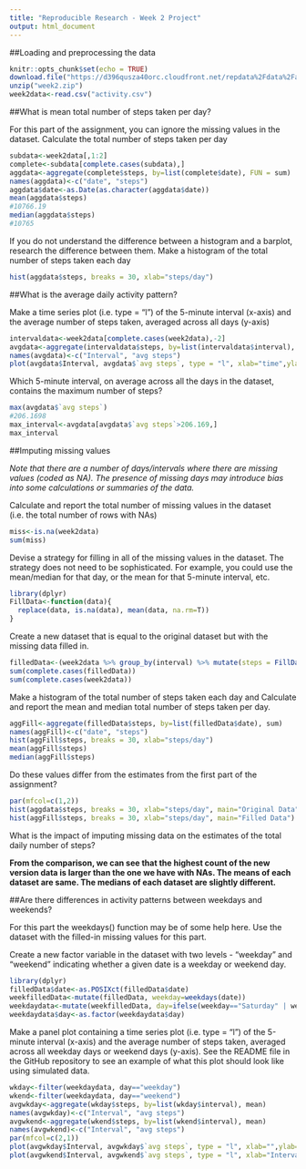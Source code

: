 ---
title: "Reproducible Research - Week 2 Project"
output: html_document
---
##Loading and preprocessing the data
```{r setup, include=FALSE}
knitr::opts_chunk$set(echo = TRUE)
download.file("https://d396qusza40orc.cloudfront.net/repdata%2Fdata%2Factivity.zip", destfile = "week2.zip")
unzip("week2.zip")
week2data<-read.csv("activity.csv")
```




##What is mean total number of steps taken per day?

For this part of the assignment, you can ignore the missing values in the dataset.
Calculate the total number of steps taken per day
```{r}
subdata<-week2data[,1:2]
complete<-subdata[complete.cases(subdata),]
aggdata<-aggregate(complete$steps, by=list(complete$date), FUN = sum)
names(aggdata)<-c("date", "steps")
aggdata$date<-as.Date(as.character(aggdata$date))
mean(aggdata$steps)
#10766.19
median(aggdata$steps)
#10765
```

If you do not understand the difference between a histogram and a barplot, research the difference between them. 
Make a histogram of the total number of steps taken each day 
```{r}
hist(aggdata$steps, breaks = 30, xlab="steps/day")
```




##What is the average daily activity pattern?

Make a time series plot (i.e. type = "l") of the 5-minute interval (x-axis) and the average number of steps taken, averaged across all days (y-axis)
```{r}
intervaldata<-week2data[complete.cases(week2data),-2]
avgdata<-aggregate(intervaldata$steps, by=list(intervaldata$interval), mean)
names(avgdata)<-c("Interval", "avg steps")
plot(avgdata$Interval, avgdata$`avg steps`, type = "l", xlab="time",ylab="avg steps")
```

Which 5-minute interval, on average across all the days in the dataset, contains the maximum number of steps?
```{r}
max(avgdata$`avg steps`)
#206.1698
max_interval<-avgdata[avgdata$`avg steps`>206.169,]
max_interval
```




##Imputing missing values

*Note that there are a number of days/intervals where there are missing values (coded as NA). *
*The presence of missing days may introduce bias into some calculations or summaries of the data.*

Calculate and report the total number of missing values in the dataset (i.e. the total number of rows with NAs)
```{r}
miss<-is.na(week2data)
sum(miss)
```

Devise a strategy for filling in all of the missing values in the dataset. The strategy does not need to be sophisticated. 
For example, you could use the mean/median for that day, or the mean for that 5-minute interval, etc.
```{r}
library(dplyr)
FillData<-function(data){
  replace(data, is.na(data), mean(data, na.rm=T))
}
```

Create a new dataset that is equal to the original dataset but with the missing data filled in.
```{r}
filledData<-(week2data %>% group_by(interval) %>% mutate(steps = FillData(steps)))
sum(complete.cases(filledData))
sum(complete.cases(week2data))
```

Make a histogram of the total number of steps taken each day and Calculate and report the mean and median total number of steps taken per day.
```{r}
aggFill<-aggregate(filledData$steps, by=list(filledData$date), sum)
names(aggFill)<-c("date", "steps")
hist(aggFill$steps, breaks = 30, xlab="steps/day")
mean(aggFill$steps)
median(aggFill$steps)
```

Do these values differ from the estimates from the first part of the assignment?
```{r}
par(mfcol=c(1,2))
hist(aggdata$steps, breaks = 30, xlab="steps/day", main="Original Data")
hist(aggFill$steps, breaks = 30, xlab="steps/day", main="Filled Data")
```

What is the impact of imputing missing data on the estimates of the total daily number of steps?

**From the comparison, we can see that the highest count of the new version data is larger than the one we have with NAs. The means of each dataset are same. The medians of each dataset are slightly different.**




##Are there differences in activity patterns between weekdays and weekends?

For this part the weekdays() function may be of some help here. Use the dataset with the filled-in missing values for this part.

Create a new factor variable in the dataset with two levels - "weekday" and "weekend" indicating whether a given date is a weekday or weekend day.
```{r}
library(dplyr)
filledData$date<-as.POSIXct(filledData$date)
weekfilledData<-mutate(filledData, weekday=weekdays(date))
weekdaydata<-mutate(weekfilledData, day=ifelse(weekday=="Saturday" | weekday=="Sunday", "weekend", "weekday"))
weekdaydata$day<-as.factor(weekdaydata$day)
```

Make a panel plot containing a time series plot (i.e. type = "l") of the 5-minute interval (x-axis) and the average number of steps taken, 
averaged across all weekday days or weekend days (y-axis). See the README file in the GitHub repository to see an example of what this plot should look 
like using simulated data.
```{r}
wkday<-filter(weekdaydata, day=="weekday")
wkend<-filter(weekdaydata, day=="weekend")
avgwkday<-aggregate(wkday$steps, by=list(wkday$interval), mean)
names(avgwkday)<-c("Interval", "avg steps")
avgwkend<-aggregate(wkend$steps, by=list(wkend$interval), mean)
names(avgwkend)<-c("Interval", "avg steps")
par(mfcol=c(2,1))
plot(avgwkday$Interval, avgwkday$`avg steps`, type = "l", xlab="",ylab="Number of steps", main = "Weekday")
plot(avgwkend$Interval, avgwkend$`avg steps`, type = "l", xlab="Interval",ylab="Number of steps", main="Weekend")
```

